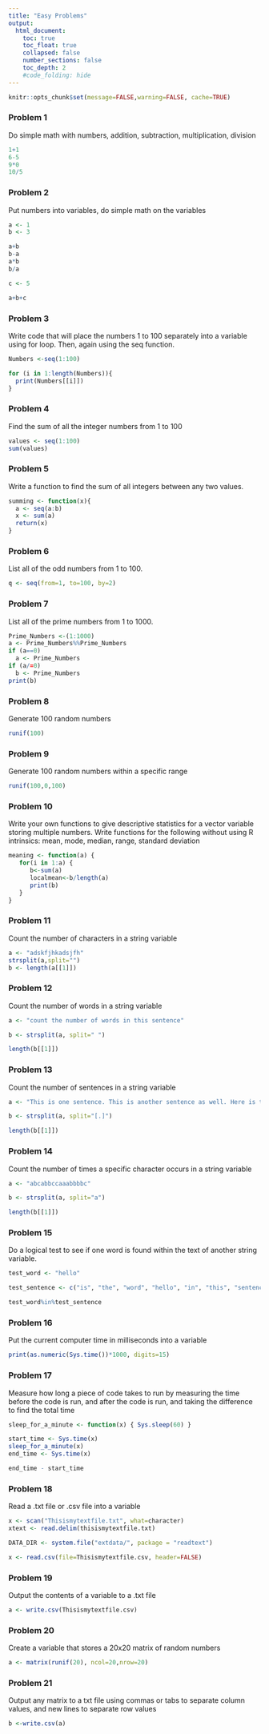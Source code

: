 ```yaml
---
title: "Easy Problems"
output:
  html_document:
    toc: true
    toc_float: true
    collapsed: false
    number_sections: false
    toc_depth: 2
    #code_folding: hide
---
```


```r
knitr::opts_chunk$set(message=FALSE,warning=FALSE, cache=TRUE)
```

### Problem 1
Do simple math with numbers, addition, subtraction, multiplication, division
```r

1+1
6-5
9*0
10/5

```

### Problem 2
Put numbers into variables, do simple math on the variables 
```r

a <- 1
b <- 3

a+b
b-a
a*b
b/a

c <- 5

a+b+c
```

### Problem 3
Write code that will place the numbers 1 to 100 separately into a variable using for loop. Then, again using the seq function.
```r
Numbers <-seq(1:100)

for (i in 1:length(Numbers)){
  print(Numbers[[i]])
}

```

### Problem 4
Find the sum of all the integer numbers from 1 to 100
```r
values <- seq(1:100)
sum(values)
```

### Problem 5
Write a function to find the sum of all integers between any two values.
```r
summing <- function(x){
  a <- seq(a:b)
  x <- sum(a)
  return(x)
}
```

### Problem 6
List all of the odd numbers from 1 to 100.
```r
q <- seq(from=1, to=100, by=2)
```

### Problem 7
List all of the prime numbers from 1 to 1000.
```r
Prime_Numbers <-(1:1000)
a <- Prime_Numbers%%Prime_Numbers
if (a==0)
  a <- Prime_Numbers
if (a/=0)
  b <- Prime_Numbers
print(b)

```

### Problem 8
Generate 100 random numbers
```r
runif(100)
```

### Problem 9 
Generate 100 random numbers within a specific range
```r
runif(100,0,100)
```

### Problem 10 
Write your own functions to give descriptive statistics for a vector variable storing multiple numbers. Write functions for the following without using R intrinsics: mean, mode, median, range, standard deviation
```r
meaning <- function(a) {
   for(i in 1:a) {
      b<-sum(a)
      localmean<-b/length(a)
      print(b)
   }
}
```

### Problem 11
Count the number of characters in a string variable
```r
a <- "adskfjhkadsjfh"
strsplit(a,split="")
b <- length(a[[1]])
```

### Problem 12
Count the number of words in a string variable
```r
a <- "count the number of words in this sentence"

b <- strsplit(a, split=" ")

length(b[[1]])

```

### Problem 13 
Count the number of sentences in a string variable

```r
a <- "This is one sentence. This is another sentence as well. Here is the third sentence. But wait there is also a fourth sentence."

b <- strsplit(a, split="[.]")

length(b[[1]])

```

### Problem 14
Count the number of times a specific character occurs in a string variable
```r
a <- "abcabbccaaabbbbc"

b <- strsplit(a, split="a")

length(b[[1]])
```

### Problem 15 
Do a logical test to see if one word is found within the text of another string variable.
```r

test_word <- "hello"

test_sentence <- c("is", "the", "word", "hello", "in", "this", "sentence")

test_word%in%test_sentence


```

### Problem 16 
Put the current computer time in milliseconds into a variable
```r
print(as.numeric(Sys.time())*1000, digits=15)
```

### Problem 17
Measure how long a piece of code takes to run by measuring the time before the code is run, and after the code is run, and taking the difference to find the total time
```r
sleep_for_a_minute <- function(x) { Sys.sleep(60) }

start_time <- Sys.time(x)
sleep_for_a_minute(x)
end_time <- Sys.time(x)

end_time - start_time

```

### Problem 18
Read a .txt file or .csv file into a variable
```r
x <- scan("Thisismytextfile.txt", what=character)
xtext <- read.delim(thisismytextfile.txt)

DATA_DIR <- system.file("extdata/", package = "readtext")

x <- read.csv(file=Thisismytextfile.csv, header=FALSE)

```

### Problem 19 
Output the contents of a variable to a .txt file
```r
a <- write.csv(Thisismytextfile.csv)
```

### Problem 20 
Create a variable that stores a 20x20 matrix of random numbers
```r
a <- matrix(runif(20), ncol=20,nrow=20)
```

### Problem 21
Output any matrix to a txt file using commas or tabs to separate column values, and new lines to separate row values
```r
b <-write.csv(a)
```

















